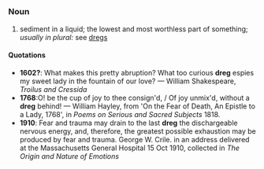 =={{en}}==
===Noun===
# sediment in a liquid; the lowest and most worthless part of something; ''usually in plural:'' see [[dregs]]

====Quotations====
*'''1602?''': What makes this pretty abruption? What too curious '''dreg''' espies my sweet lady in the fountain of our love? &mdash; William Shakespeare, ''Troilus and Cressida''
*'''1768''':O! be the cup of joy to thee consign'd, / Of joy unmix'd, without a '''dreg''' behind! &mdash; William Hayley, from 'On the Fear of Death, An Epistle to a Lady, 1768', in ''Poems on Serious and Sacred Subjects'' 1818.
*'''1910''': Fear and trauma may drain to the last '''dreg''' the dischargeable nervous energy, and, therefore, the greatest possible exhaustion may be produced by fear and trauma. George W. Crile. in an address delivered at the Massachusetts General Hospital 15 Oct 1910, collected in ''The Origin and Nature of Emotions''